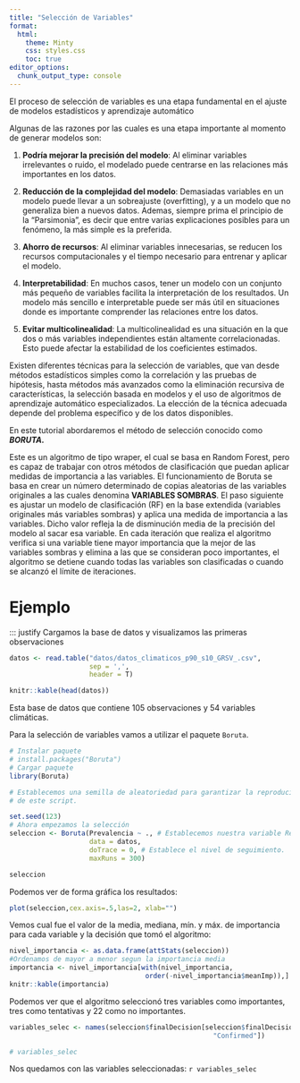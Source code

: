 ```yaml
---
title: "Selección de Variables"
format:
  html:
    theme: Minty
    css: styles.css
    toc: true
editor_options: 
  chunk_output_type: console
---
```


::: justify
El proceso de selección de variables es una etapa fundamental en el ajuste de modelos estadísticos y aprendizaje automático

Algunas de las razones por las cuales es una etapa importante al momento de generar modelos son:
:::

::: justify
1.  **Podría mejorar la precisión del modelo**: Al eliminar variables irrelevantes o ruido, el modelado puede centrarse en las relaciones más importantes en los datos.

2.  **Reducción de la complejidad del modelo**: Demasiadas variables en un modelo puede llevar a un sobreajuste (overfitting), y a un modelo que no generaliza bien a nuevos datos. Ademas, siempre prima el principio de la "Parsimonia", es decir que entre varias explicaciones posibles para un fenómeno, la más simple es la preferida.

3.  **Ahorro de recursos**: Al eliminar variables innecesarias, se reducen los recursos computacionales y el tiempo necesario para entrenar y aplicar el modelo.

4.  **Interpretabilidad**: En muchos casos, tener un modelo con un conjunto más pequeño de variables facilita la interpretación de los resultados. Un modelo más sencillo e interpretable puede ser más útil en situaciones donde es importante comprender las relaciones entre los datos.

5.  **Evitar multicolinealidad**: La multicolinealidad es una situación en la que dos o más variables independientes están altamente correlacionadas. Esto puede afectar la estabilidad de los coeficientes estimados.
:::

::: justify
Existen diferentes técnicas para la selección de variables, que van desde métodos estadísticos simples como la correlación y las pruebas de hipótesis, hasta métodos más avanzados como la eliminación recursiva de características, la selección basada en modelos y el uso de algoritmos de aprendizaje automático especializados. La elección de la técnica adecuada depende del problema específico y de los datos disponibles.

En este tutorial abordaremos el método de selección conocido como ***BORUTA.***

Este es un algoritmo de tipo wraper, el cual se basa en Random Forest, pero es capaz de trabajar con otros métodos de clasificación que puedan aplicar medidas de importancia a las variables. El funcionamiento de Boruta se basa en crear un número determinado de copias aleatorias de las variables originales a las cuales denomina **VARIABLES SOMBRAS**. El paso siguiente es ajustar un modelo de clasificación (RF) en la base extendida (variables originales más variables sombras) y aplica una medida de importancia a las variables. Dicho valor refleja la de disminución media de la precisión del modelo al sacar esa variable. En cada iteración que realiza el algoritmo verifica si una variable tiene mayor importancia que la mejor de las variables sombras y elimina a las que se consideran poco importantes, el algoritmo se detiene cuando todas las variables son clasificadas o cuando se alcanzó el límite de iteraciones.
:::


# Ejemplo

::: justify
Cargamos la base de datos y visualizamos las primeras observaciones
```r
datos <- read.table("datos/datos_climaticos_p90_s10_GRSV_.csv", 
                    sep = ',',
                    header = T) 

knitr::kable(head(datos))

```

Esta base de datos que contiene 105 observaciones y 54 variables climáticas.

Para la selección de variables vamos a utilizar el paquete `Boruta`.


```r
# Instalar paquete
# install.packages("Boruta") 
# Cargar paquete
library(Boruta)

# Establecemos una semilla de aleatoriedad para garantizar la reproducibilidad
# de este script.

set.seed(123)
# Ahora empezamos la selección 
seleccion <- Boruta(Prevalencia ~ ., # Establecemos nuestra variable Respuesta, 
                    data = datos, 
                    doTrace = 0, # Establece el nivel de seguimiento.
                    maxRuns = 300)

seleccion
```

Podemos ver de forma gráfica los resultados:

```r

plot(seleccion,cex.axis=.5,las=2, xlab="")

```

Vemos cual fue el valor de la media, mediana, mín. y máx. de importancia para cada variable y la decisión que tomó el algoritmo:

```r

nivel_importancia <- as.data.frame(attStats(seleccion))
#Ordenamos de mayor a menor segun la importancia media
importancia <- nivel_importancia[with(nivel_importancia,
                                  order(-nivel_importancia$meanImp)),] 
knitr::kable(importancia)

```

Podemos ver que el algoritmo seleccionó tres variables como importantes, tres como tentativas y 22 como no importantes. 

```r

variables_selec <- names(seleccion$finalDecision[seleccion$finalDecision %in%
                                                   "Confirmed"])

# variables_selec
```

Nos quedamos con las variables seleccionadas: `r variables_selec`

